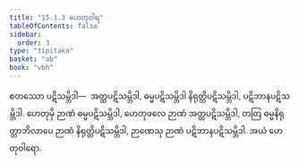 ```yaml
---
title: "15.1.3 ဟေတုဝါရ"
tableOfContents: false
sidebar:
  order: 3
type: "tipitaka"
basket: "ab"
book: "vbh"
---
```



<DynamicBreadcrumb />

<Division number="720" book="vbh">

<Paragraph number="2120" book="vbh">
စတဿော ပဋိသမ္ဘိဒါ—  အတ္ထပဋိသမ္ဘိဒါ, ဓမ္မပဋိသမ္ဘိဒါ နိရုတ္တိပဋိသမ္ဘိဒါ, ပဋိဘာနပဋိသမ္ဘိဒါ. ဟေတုမှိ ဉာဏံ ဓမ္မပဋိသမ္ဘိဒါ, ဟေတုဖလေ ဉာဏံ အတ္ထပဋိသမ္ဘိဒါ, တတြ ဓမ္မနိရုတ္တာဘိလာပေ ဉာဏံ နိရုတ္တိပဋိသမ္ဘိဒါ, ဉာဏေသု ဉာဏံ ပဋိဘာနပဋိသမ္ဘိဒါ. အယံ ဟေတုဝါရော.
</Paragraph>
</Division>